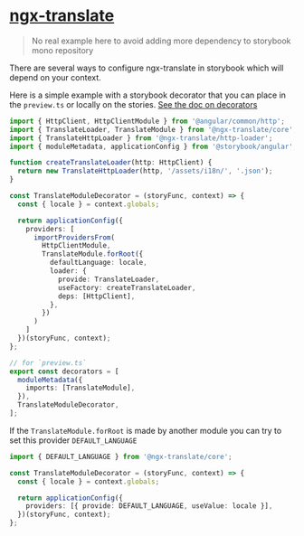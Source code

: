 
<Meta title="stories / frameworks / angular / others / ngx-translate" />

# [ngx-translate](https://github.com/ngx-translate/core)

> No real example here to avoid adding more dependency to storybook mono repository

There are several ways to configure ngx-translate in storybook which will depend on your context.

Here is a simple example with a storybook decorator that you can place in the `preview.ts` or locally on the stories.
[See the doc on decorators](https://storybook.js.org/docs/writing-stories/decorators)

```ts
import { HttpClient, HttpClientModule } from '@angular/common/http';
import { TranslateLoader, TranslateModule } from '@ngx-translate/core';
import { TranslateHttpLoader } from '@ngx-translate/http-loader';
import { moduleMetadata, applicationConfig } from '@storybook/angular';

function createTranslateLoader(http: HttpClient) {
  return new TranslateHttpLoader(http, '/assets/i18n/', '.json');
}

const TranslateModuleDecorator = (storyFunc, context) => {
  const { locale } = context.globals;

  return applicationConfig({
    providers: [
      importProvidersFrom(
        HttpClientModule, 
        TranslateModule.forRoot({
          defaultLanguage: locale,
          loader: {
            provide: TranslateLoader,
            useFactory: createTranslateLoader,
            deps: [HttpClient],
          },
        })
      )
    ]
  })(storyFunc, context);
};

// for `preview.ts`
export const decorators = [
  moduleMetadata({
    imports: [TranslateModule],
  }),
  TranslateModuleDecorator,
];
```

If the `TranslateModule.forRoot` is made by another module you can try to set this provider `DEFAULT_LANGUAGE`

```ts
import { DEFAULT_LANGUAGE } from '@ngx-translate/core';

const TranslateModuleDecorator = (storyFunc, context) => {
  const { locale } = context.globals;

  return applicationConfig({
    providers: [{ provide: DEFAULT_LANGUAGE, useValue: locale }],
  })(storyFunc, context);
};
```
